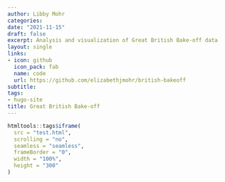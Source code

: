 ```yaml
---
author: Libby Mohr
categories:
date: "2021-11-15"
draft: false
excerpt: Analysis and visualization of Great British Bake-off data
layout: single
links:
- icon: github
  icon_pack: fab
  name: code
  url: https://github.com/elizabethjmohr/british-bakeoff
subtitle: 
tags:
- hugo-site
title: Great British Bake-off
---
```


```r
htmltools::tags$iframe(
  src = "test.html",
  scrolling = "no", 
  seamless = "seamless", 
  frameBorder = "0",
  width = "100%",
  height = "300"
)
```
